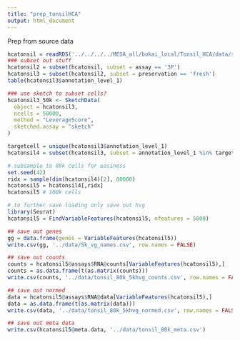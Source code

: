 ```yaml
---
title: "prep_tonsilHCA"
output: html_document
---
```


Prep from source data

```r
hcatonsil = readRDS('../../../../MESA_all/bokai_local/Tonsil_HCA/data/scRNA-seq/20230911_tonsil_atlas_rna_seurat_obj.rds')
### subset out stuff
hcatonsil2 = subset(hcatonsil, subset = assay == '3P')
hcatonsil3 = subset(hcatonsil2, subset = preservation == 'fresh')
table(hcatonsil3$annotation_level_1)
```

```r
### use sketch to subset cells?
hcatonsil3_50k <- SketchData(
  object = hcatonsil3,
  ncells = 50000,
  method = "LeverageScore",
  sketched.assay = "sketch"
)
```





```r
targetcell = unique(hcatonsil3$annotation_level_1)
hcatonsil4 = subset(hcatonsil3, subset = annotation_level_1 %in% targetcell)

# subsample to 80k cells for easiness
set.seed(42)
ridx = sample(dim(hcatonsil4)[2], 80000)
hcatonsil5 = hcatonsil4[,ridx]
hcatonsil5 # 100k cells

# to further save loading only save out hvg
library(Seurat)
hcatonsil5 = FindVariableFeatures(hcatonsil5, nfeatures = 5000)

## save out genes
gg = data.frame(genes = VariableFeatures(hcatonsil5))
write.csv(gg, '../data/5k_vg_names.csv', row.names = FALSE)

## save out counts
counts = hcatonsil5@assays$RNA@counts[VariableFeatures(hcatonsil5),]
counts = as.data.frame(t(as.matrix(counts)))
write.csv(counts, '../data/tonsil_80k_5khvg_counts.csv', row.names = FALSE)

## save out normed
data = hcatonsil5@assays$RNA@data[VariableFeatures(hcatonsil5),]
data = as.data.frame(t(as.matrix(data)))
write.csv(data, '../data/tonsil_80k_5khvg_normed.csv', row.names = FALSE)

## save out meta data
write.csv(hcatonsil5@meta.data, '../data/tonsil_80k_meta.csv')
```





